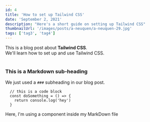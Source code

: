 ```yaml
---
id: 4
title: 'How to set up Tailwind CSS'
date: 'September 2, 2021'
description: "Here's a short guide on setting up Tailwind CSS"
thumbnailUrl: '/images/posts/a-neuquen/a-neuquen-29.jpg'
tags: ['tag3', 'tag4']
---
```


<div>
  This is a blog post about <strong>Tailwind CSS</strong>. <br/>
  We'll learn how to set up and use Tailwind CSS.
</div>

<br/>

### This is a Markdown sub-heading
We just used a `###` subheading in our blog post.

```
  // this is a code block
  const doSomething = () => {
    return console.log('hey')
  }
```

<div>
Here, I'm using a component inside my MarkDown file
</div>
